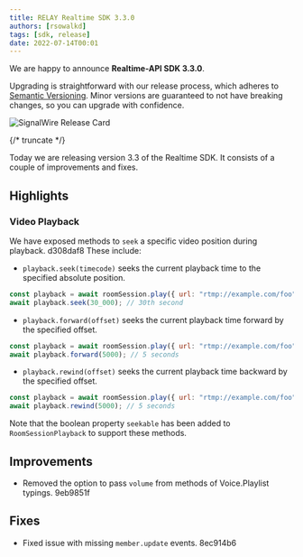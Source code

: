 ---
title: RELAY Realtime SDK 3.3.0
authors: [rsowalkd]
tags: [sdk, release]
date: 2022-07-14T00:01
---

We are happy to announce **Realtime-API SDK 3.3.0**.

Upgrading is straightforward with our release process, which adheres to [Semantic Versioning](https://semver.org/).
Minor versions are guaranteed to not have breaking changes, so you can upgrade with confidence.

![SignalWire Release Card](./_img/img.png)


{/* truncate */}

Today we are releasing version 3.3 of the Realtime SDK. It consists of a couple of improvements and fixes.

## Highlights

### Video Playback

We have exposed methods to `seek` a specific video position during playback. d308daf8
These include:

- `playback.seek(timecode)` seeks the current playback time to the specified absolute position.
```javascript
const playback = await roomSession.play({ url: "rtmp://example.com/foo" });
await playback.seek(30_000); // 30th second
```

- `playback.forward(offset)` seeks the current playback time forward by the specified offset.
```javascript
const playback = await roomSession.play({ url: "rtmp://example.com/foo" });
await playback.forward(5000); // 5 seconds
```

- `playback.rewind(offset)` seeks the current playback time backward by the specified offset.
```javascript
const playback = await roomSession.play({ url: "rtmp://example.com/foo" });
await playback.rewind(5000); // 5 seconds
```

Note that the boolean property `seekable` has been added to `RoomSessionPlayback` to support these methods.

## Improvements

- Removed the option to pass `volume` from methods of Voice.Playlist typings. 9eb9851f

## Fixes

- Fixed issue with missing `member.update` events. 8ec914b6

